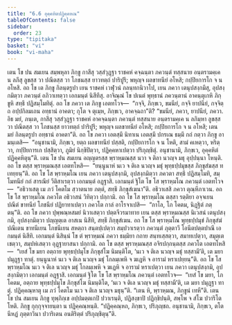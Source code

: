 ```yaml
---
title: "6.6 อุคฺคหิตปฏิคฺคหณ"
tableOfContents: false
sidebar:
  order: 23
type: "tipitaka"
basket: "vi"
book: "vi-maha"
---
```



<DynamicBreadcrumb />

<Division number="275" book="vi-maha">

<Paragraph number="1255" book="vi-maha">
เตน โข ปน สมเยน สมฺพหุลา ภิกฺขู กาสีสุ วสฺสํวุฏฺฐา ราชคหํ คจฺฉนฺตา ภควนฺตํ ทสฺสนาย อนฺตรามคฺเค น ลภึสุ ลูขสฺส วา ปณีตสฺส วา โภชนสฺส ยาวทตฺถํ ปาริปูรึ; พหุญฺจ ผลขาทนียํ อโหสิ; กปฺปิยการโก จ น อโหสิ. อถ โข เต ภิกฺขู กิลนฺตรูปา เยน ราชคหํ เวฬุวนํ กลนฺทกนิวาโป, เยน ภควา เตนุปสงฺกมึสุ, อุปสงฺกมิตฺวา ภควนฺตํ อภิวาเทตฺวา เอกมนฺตํ นิสีทึสุ. อาจิณฺณํ โข ปเนตํ พุทฺธานํ ภควนฺตานํ อาคนฺตุเกหิ ภิกฺขูหิ สทฺธึ ปฏิสมฺโมทิตุํ. อถ โข ภควา เต ภิกฺขู เอตทโวจ—  “กจฺจิ, ภิกฺขเว, ขมนียํ, กจฺจิ ยาปนียํ, กจฺจิตฺถ อปฺปกิลมเถน อทฺธานํ อาคตา; กุโต จ ตุเมฺห, ภิกฺขเว, อาคจฺฉถา”ติ? “ขมนียํ, ภควา, ยาปนียํ, ภควา. อิธ มยํ, ภนฺเต, กาสีสุ วสฺสํวุฏฺฐา ราชคหํ อาคจฺฉนฺตา ภควนฺตํ ทสฺสนาย อนฺตรามคฺเค น ลภิมฺหา ลูขสฺส วา ปณีตสฺส วา โภชนสฺส ยาวทตฺถํ ปาริปูรึ; พหุญฺจ ผลขาทนียํ อโหสิ; กปฺปิยการโก จ น อโหสิ; เตน มยํ กิลนฺตรูปา อทฺธานํ อาคตา”ติ. อถ โข ภควา เอตสฺมึ นิทาเน เอตสฺมึ ปกรเณ ธมฺมึ กถํ กตฺวา ภิกฺขู อามนฺเตสิ—  “อนุชานามิ, ภิกฺขเว, ยตฺถ ผลขาทนียํ ปสฺสติ, กปฺปิยการโก จ น โหติ, สามํ คเหตฺวา, หริตฺวา, กปฺปิยการเก ปสฺสิตฺวา, ภูมิยํ นิกฺขิปิตฺวา, ปฏิคฺคหาเปตฺวา ปริภุญฺชิตุํ. อนุชานามิ, ภิกฺขเว, อุคฺคหิตํ ปฏิคฺคหิตุนฺ”ติ.
</Paragraph>

</Division>
<Division number="276" book="vi-maha">

<Paragraph number="1256" book="vi-maha">
เตน โข ปน สมเยน อญฺญตรสฺส พฺราหฺมณสฺส นวา จ ติลา นวญฺจ มธุ อุปฺปนฺนา โหนฺติ. อถ โข ตสฺส พฺราหฺมณสฺส เอตทโหสิ—  “ยนฺนูนาหํ นเว จ ติเล นวญฺจ มธุํ พุทฺธปฺปมุขสฺส ภิกฺขุสํฆสฺส ทเทยฺยนฺ”ติ. อถ โข โส พฺราหฺมโณ เยน ภควา เตนุปสงฺกมิ, อุปสงฺกมิตฺวา ภควตา สทฺธึ ปฏิสมฺโมทิ, สมฺโมทนียํ กถํ สารณียํ วีติสาเรตฺวา เอกมนฺตํ อฏฺฐาสิ. เอกมนฺตํ ฐิโต โข โส พฺราหฺมโณ ภควนฺตํ เอตทโวจ—  “อธิวาเสตุ เม ภวํ โคตโม สฺวาตนาย ภตฺตํ, สทฺธึ ภิกฺขุสํเฆนา”ติ. อธิวาเสสิ ภควา ตุณฺหีภาเวน. อถ โข โส พฺราหฺมโณ ภควโต อธิวาสนํ วิทิตฺวา ปกฺกามิ. อถ โข โส พฺราหฺมโณ ตสฺสา รตฺติยา อจฺจเยน ปณีตํ ขาทนียํ โภชนียํ ปฏิยาทาเปตฺวา ภควโต กาลํ อาโรจาเปสิ—  “กาโล, โภ โคตม, นิฏฺฐิตํ ภตฺตนฺ”ติ.
</Paragraph>

<Paragraph number="1257" book="vi-maha">
อถ โข ภควา ปุพฺพณฺหสมยํ นิวาเสตฺวา ปตฺตจีวรมาทาย เยน ตสฺส พฺราหฺมณสฺส นิเวสนํ เตนุปสงฺกมิ, อุปสงฺกมิตฺวา ปญฺญตฺเต อาสเน นิสีทิ, สทฺธึ ภิกฺขุสํเฆน. อถ โข โส พฺราหฺมโณ พุทฺธปฺปมุขํ ภิกฺขุสํฆํ ปณีเตน ขาทนีเยน โภชนีเยน สหตฺถา สนฺตปฺเปตฺวา สมฺปวาเรตฺวา ภควนฺตํ ภุตฺตาวึ โอนีตปตฺตปาณึ เอกมนฺตํ นิสีทิ. เอกมนฺตํ นิสินฺนํ โข ตํ พฺราหฺมณํ ภควา ธมฺมิยา กถาย สนฺทเสฺสตฺวา, สมาทเปตฺวา, สมุตฺเตเชตฺวา, สมฺปหํเสตฺวา อุฏฺฐายาสนา ปกฺกามิ.
</Paragraph>

<Paragraph number="1258" book="vi-maha">
อถ โข ตสฺส พฺราหฺมณสฺส อจิรปกฺกนฺตสฺส ภควโต เอตทโหสิ—  “เยสํ โข มยา อตฺถาย พุทฺธปฺปมุโข ภิกฺขุสํโฆ นิมนฺติโต, ‘นเว จ ติเล นวญฺจ มธุํ ทสฺสามี’ติ, เต มยา ปมุฏฺฐา ทาตุํ. ยนฺนูนาหํ นเว จ ติเล นวญฺจ มธุํ โกลมฺเพหิ จ ฆเฏหิ จ อารามํ หราเปยฺยนฺ”ติ. อถ โข โส พฺราหฺมโณ นเว จ ติเล นวญฺจ มธุํ โกลมฺเพหิ จ ฆเฏหิ จ อารามํ หราเปตฺวา เยน ภควา เตนุปสงฺกมิ, อุปสงฺกมิตฺวา เอกมนฺตํ อฏฺฐาสิ. เอกมนฺตํ ฐิโต โข โส พฺราหฺมโณ ภควนฺตํ เอตทโวจ—  “เยสํ โข มยา, โภ โคตม, อตฺถาย พุทฺธปฺปมุโข ภิกฺขุสํโฆ นิมนฺติโต, ‘นเว จ ติเล นวญฺจ มธุํ ทสฺสามี’ติ, เต มยา ปมุฏฺฐา ทาตุํ. ปฏิคฺคณฺหาตุ เม ภวํ โคตโม นเว จ ติเล นวญฺจ มธุนฺ”ติ. “เตน หิ, พฺราหฺมณ, ภิกฺขูนํ เทหี”ติ.
</Paragraph>

<Paragraph number="1259" book="vi-maha">
เตน โข ปน สมเยน ภิกฺขู ทุพฺภิกฺเข อปฺปมตฺตเกปิ ปวาเรนฺติ, ปฏิสงฺขาปิ ปฏิกฺขิปนฺติ, สพฺโพ จ สํโฆ ปวาริโต โหติ. ภิกฺขู กุกฺกุจฺจายนฺตา น ปฏิคฺคณฺหนฺติ. “ปฏิคฺคณฺหถ, ภิกฺขเว, ปริภุญฺชถ. อนุชานามิ, ภิกฺขเว, ตโต นีหฏํ ภุตฺตาวินา ปวาริเตน อนติริตฺตํ ปริภุญฺชิตุนฺ”ติ.
</Paragraph>
</Division>